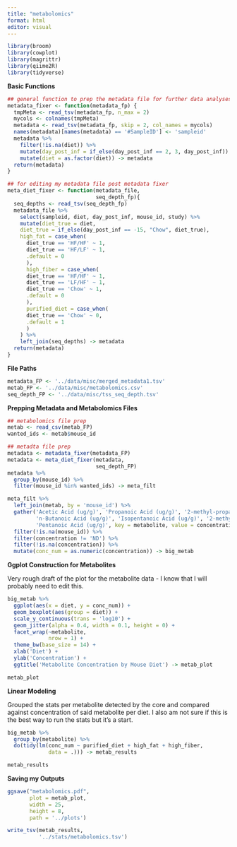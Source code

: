 ```yaml
---
title: "metabolomics"
format: html
editor: visual
---
```


```r
library(broom)
library(cowplot)
library(magrittr)
library(qiime2R)
library(tidyverse)
```

**Basic Functions**

```r
## general function to prep the metadata file for further data analyses 
metadata_fixer <- function(metadata_fp) {
  tmpMeta <- read_tsv(metadata_fp, n_max = 2)
  mycols <- colnames(tmpMeta)
  metadata <- read_tsv(metadata_fp, skip = 2, col_names = mycols)
  names(metadata)[names(metadata) == '#SampleID'] <- 'sampleid'
  metadata %>% 
    filter(!is.na(diet)) %>% 
    mutate(day_post_inf = if_else(day_post_inf == 2, 3, day_post_inf)) %>% 
    mutate(diet = as.factor(diet)) -> metadata
  return(metadata)
}

## for editing my metadata file post metadata fixer 
meta_diet_fixer <- function(metadata_file,
                            seq_depth_fp){
  seq_depths <- read_tsv(seq_depth_fp)
  metadata_file %>% 
    select(sampleid, diet, day_post_inf, mouse_id, study) %>% 
    mutate(diet_true = diet,
    diet_true = if_else(day_post_inf == -15, "Chow", diet_true),
    high_fat = case_when(
      diet_true == 'HF/HF' ~ 1,
      diet_true == 'HF/LF' ~ 1,
      .default = 0
      ), 
      high_fiber = case_when(
      diet_true == 'HF/HF' ~ 1,
      diet_true == 'LF/HF' ~ 1,
      diet_true == 'Chow' ~ 1,
      .default = 0
      ), 
      purified_diet = case_when(
      diet_true == 'Chow' ~ 0,
      .default = 1
      )
    ) %>% 
    left_join(seq_depths) -> metadata
  return(metadata)
}
```

**File Paths**

```r
metadata_FP <- '../data/misc/merged_metadata1.tsv'
metab_FP <- '../data/misc/metabolomics.csv'
seq_depth_FP <- '../data/misc/tss_seq_depth.tsv'
```

**Prepping Metadata and Metabolomics Files**

```r
## metabolomics file prep 
metab <- read_csv(metab_FP)
wanted_ids <- metab$mouse_id

## metadta file prep 
metadata <- metadata_fixer(metadata_FP)
metadata <- meta_diet_fixer(metadata,
                            seq_depth_FP)
metadata %>% 
  group_by(mouse_id) %>% 
  filter(mouse_id %in% wanted_ids) -> meta_filt

meta_filt %>% 
  left_join(metab, by = 'mouse_id') %>% 
  gather('Acetic Acid (ug/g)', 'Propanoic Acid (ug/g)', '2-methyl-propanoic acid (ug/g)',
         'n-Butanoic Acid (ug/g)', 'Isopentanoic Acid (ug/g)', '2-methyl-Butanoic Acid (ug/g)',
         'Pentanoic Acid (ug/g)', key = metabolite, value = concentration) %>% 
  filter(!is.na(mouse_id)) %>% 
  filter(concentration != 'ND') %>% 
  filter(!is.na(concentration)) %>% 
  mutate(conc_num = as.numeric(concentration)) -> big_metab
```

**Ggplot Construction for Metabolites**

Very rough draft of the plot for the metabolite data - I know that I will probably need to edit this.

```r
big_metab %>% 
  ggplot(aes(x = diet, y = conc_num)) +
  geom_boxplot(aes(group = diet)) +
  scale_y_continuous(trans = 'log10') +
  geom_jitter(alpha = 0.4, width = 0.1, height = 0) +
  facet_wrap(~metabolite, 
             nrow = 1) +
  theme_bw(base_size = 14) +
  xlab('Diet') +
  ylab('Concentration') +
  ggtitle('Metabolite Concentration by Mouse Diet') -> metab_plot

metab_plot
```

**Linear Modeling**

Grouped the stats per metabolite detected by the core and compared against concentration of said metabolite per diet. I also am not sure if this is the best way to run the stats but it's a start.

```r
big_metab %>%
  group_by(metabolite) %>% 
  do(tidy(lm(conc_num ~ purified_diet + high_fat + high_fiber,
             data = .))) -> metab_results

metab_results
```

**Saving my Outputs**

```r
ggsave("metabolomics.pdf",
       plot = metab_plot,
       width = 25,
       height = 8,
       path = '../plots')

write_tsv(metab_results,
          '../stats/metabolomics.tsv')
```
